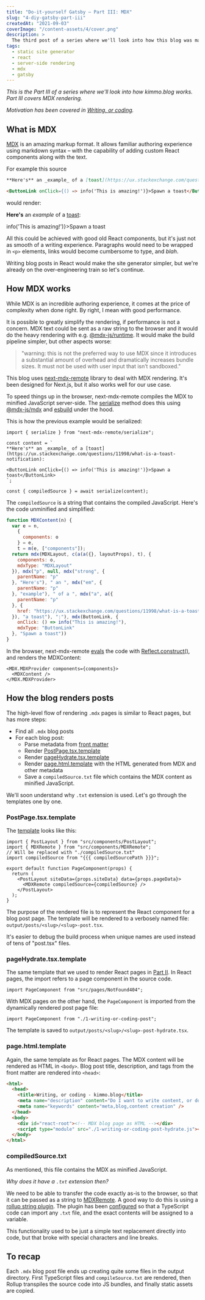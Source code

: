 ```yaml
---
title: "Do-it-yourself Gatsby – Part III: MDX"
slug: "4-diy-gatsby-part-iii"
createdAt: "2021-09-03"
coverImage: "/content-assets/4/cover.png"
description: >
  The third post of a series where we'll look into how this blog was made. Part III covers how MDX rendering works.
tags:
  - static site generator
  - react
  - server-side rendering
  - mdx
  - gatsby
---
```


*This is the Part&nbsp;III of a series where we'll look into how kimmo.blog works. Part&nbsp;III covers MDX rendering.*

*Motivation has been covered in [Writing, or coding](../1-writing-or-coding/).*

## What is MDX

[MDX](https://mdxjs.com/) is an amazing markup format. It allows familiar authoring experience using markdown syntax – with the capability of adding custom React components along with the text.

For example this source

```markdown
**Here's** an _example_ of a [toast](https://ux.stackexchange.com/questions/11998/what-is-a-toast-notification):

<ButtonLink onClick={() => info('This is amazing!')}>Spawn a toast</ButtonLink>
```

would render:

**Here's** an _example_ of a [toast](https://ux.stackexchange.com/questions/11998/what-is-a-toast-notification):

<div className="mb-paragraph">
  <ButtonLink onClick={() => info('This is amazing!')}>Spawn a toast</ButtonLink>
</div>

All this could be achieved with good old React components, but it's just not as smooth of a writing experience. Paragraphs would need to be wrapped in `<p>` elements, links would become cumbersome to type, and *blah*.

Writing blog posts in React would make the site generator simpler, but we're already on the over-engineering train so let's continue.

## How MDX works

While MDX is an incredible authoring experience, it comes at the price of complexity when done right. By right, I mean with good performance.

It is possible to greatly simplify the rendering, if performance is not a concern. MDX text could be sent as a raw string to the browser and it would do the heavy rendering with e.g. [@mdx-js/runtime](https://mdxjs.com/advanced/runtime#mdx-jsruntime). It would make the build pipeline simpler, but other aspects worse:

> "warning: this is not the preferred way to use MDX since it introduces a substantial amount of overhead and dramatically increases bundle sizes. It must not be used with user input that isn’t sandboxed."

This blog uses [next-mdx-remote](https://github.com/hashicorp/next-mdx-remote/) library to deal with MDX rendering. It's been designed for Next.js, but it also works well for our use case.

To speed things up in the browser, next-mdx-remote compiles the MDX to minified JavaScript server-side. The [serialize](https://github.com/hashicorp/next-mdx-remote/blob/3.0.4/src/serialize.ts#L57) method does this using [@mdx-js/mdx](https://github.com/mdx-js/mdx/blob/v2.0.0-next.9/docs/getting-started/index.mdx#do-it-yourself) and [esbuild](https://github.com/evanw/esbuild) under the hood.

This is how the previous example would be serialized:

```tsx
import { serialize } from "next-mdx-remote/serialize";

const content = `
**Here's** an _example_ of a [toast](https://ux.stackexchange.com/questions/11998/what-is-a-toast-notification):

<ButtonLink onClick={() => info('This is amazing!')}>Spawn a toast</ButtonLink>
`;

const { compiledSource } = await serialize(content);
```

The `compiledSource` is a string that contains the compiled JavaScript. Here's the code unminified and simplified:

```js
function MDXContent(n) {
  var e = n,
    {
      components: o
    } = e,
    t = m(e, ["components"]);
  return mdx(MDXLayout, c(a(a({}, layoutProps), t), {
    components: o,
    mdxType: "MDXLayout"
  }), mdx("p", null, mdx("strong", {
    parentName: "p"
  }, "Here's"), " an ", mdx("em", {
    parentName: "p"
  }, "example"), " of a ", mdx("a", a({
    parentName: "p"
  }, {
    href: "https://ux.stackexchange.com/questions/11998/what-is-a-toast-notification"
  }), "a toast"), ":"), mdx(ButtonLink, {
    onClick: () => info("This is amazing!"),
    mdxType: "ButtonLink"
  }, "Spawn a toast"))
}
```

In the browser, next-mdx-remote [evals](https://github.com/hashicorp/next-mdx-remote/blob/3.0.4/src/index.tsx#L97) the code with [Reflect.construct()](https://developer.mozilla.org/en-US/docs/Web/JavaScript/Reference/Global_Objects/Reflect/construct), and renders the MDXContent:


```tsx
<MDX.MDXProvider components={components}>
  <MDXContent />
</MDX.MDXProvider>
```

## How the blog renders posts

The high-level flow of rendering `.mdx` pages is similar to React pages, but has more steps:

* Find all `.mdx` blog posts
* For each blog post:
    * Parse metadata from [front matter](https://github.com/jonschlinkert/gray-matter)
    * Render [PostPage.tsx.template](https://github.com/kimmobrunfeldt/blog/blob/main/src/templates/PostPage.tsx.template)
    * Render [pageHydrate.tsx.template](https://github.com/kimmobrunfeldt/blog/blob/main/src/templates/pageHydrate.tsx.template)
    * Render [page.html.template](https://github.com/kimmobrunfeldt/blog/blob/main/src/templates/page.html.template) with the HTML generated from MDX and other metadata
    * Save a `compiledSource.txt` file which contains the MDX content as minified JavaScript.

We'll soon understand why `.txt` extension is used. Let's go through the templates one by one.

### PostPage.tsx.template

The [template](https://github.com/kimmobrunfeldt/blog/blob/main/src/templates/PostPage.tsx.template) looks like this:

```tsx
import { PostLayout } from "src/components/PostLayout";
import { MDXRemote } from "src/components/MDXRemote";
// Will be replaced with "./compiledSource.txt"
import compiledSource from "{{{ compiledSourcePath }}}";

export default function PageComponent(props) {
  return (
    <PostLayout siteData={props.siteData} data={props.pageData}>
      <MDXRemote compiledSource={compiledSource} />
    </PostLayout>
  );
}
```

The purpose of the rendered file is to represent the React component for a blog post page. The template will be rendered to a verbosely named file: `output/posts/<slug>/<slug>-post.tsx`.

It's easier to debug the build process when unique names are used instead of tens of "post.tsx" files.

### pageHydrate.tsx.template

The same template that we used to render React pages in [Part II](../3-diy-gatsby-part-ii/). In React pages, the import refers to a page component in the source code.

```tsx
import PageComponent from "src/pages/NotFound404";
```

With MDX pages on the other hand, the `PageComponent` is imported from the dynamically rendered post page file:

```tsx
import PageComponent from "./1-writing-or-coding-post";
```

The template is saved to `output/posts/<slug>/<slug>-post-hydrate.tsx`.

### page.html.template

Again, the same template as for React pages. The MDX content will be rendered as HTML in `<body>`. Blog post title, description, and tags from the front matter are rendered into `<head>`:

```html
<html>
  <head>
    <title>Writing, or coding - kimmo.blog</title>
    <meta name="description" content="Do I want to write content, or do I want to code a blog?" />
    <meta name="keywords" content="meta,blog,content creation" />
  </head>
  <body>
    <div id="react-root"><!-- MDX blog page as HTML --></div>
    <script type="module" src="./1-writing-or-coding-post-hydrate.js"></script>
  </body>
</html>
```

### compiledSource.txt

As mentioned, this file contains the MDX as minified JavaScript.

*Why does it have a `.txt` extension then?*

We need to be able to transfer the code exactly as-is to the browser, so that it can be passed as a string to [MDXRemote](https://github.com/hashicorp/next-mdx-remote#apis). A good way to do this is using a [rollup string plugin](https://github.com/TrySound/rollup-plugin-string). The plugin has been [configured](https://github.com/kimmobrunfeldt/blog/blob/3f15ad33ed431486136b612a32a1b1339596b28b/rollup.config.js#L28) so that a TypeScript code can import any `.txt` file, and the exact contents will be assigned to a variable.

This functionality used to be just a simple text replacement directly into code, but that broke with special characters and line breaks.


## To recap

<Presentic alt="MDX rendering" duration={1200} src="/content-assets/4/dir-structure-build-mdx.svg" />

Each `.mdx` blog post file ends up creating quite some files in the output directory. First TypeScript files and `compileSource.txt` are rendered, then Rollup transpiles the source code into JS bundles, and finally static assets are copied.
